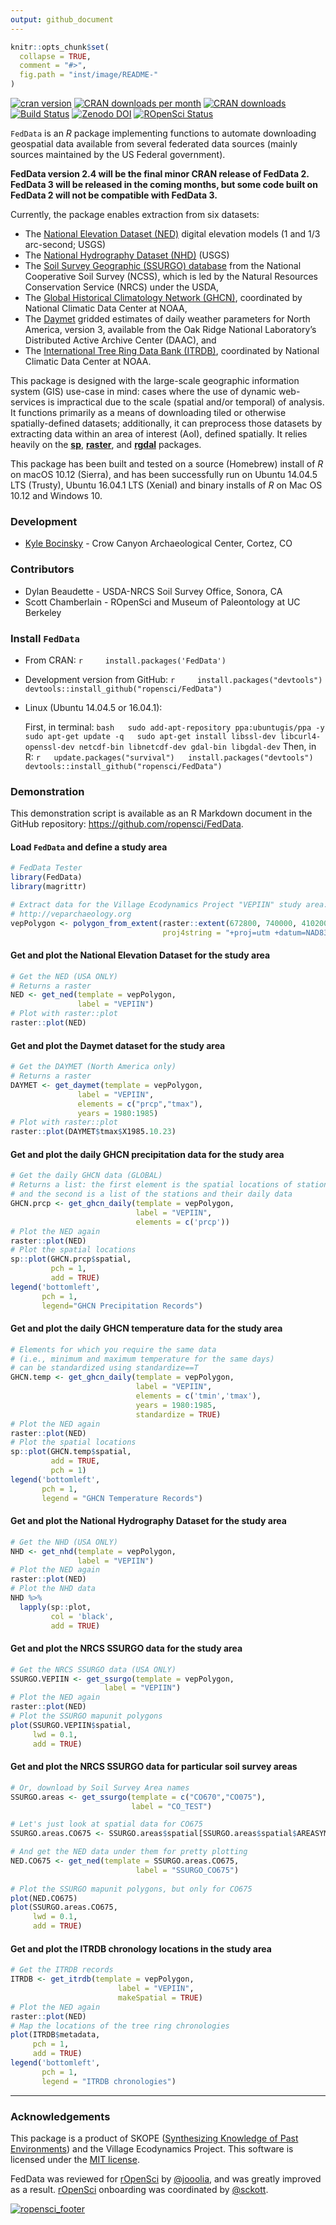 ```yaml
---
output: github_document
---
```


```r
knitr::opts_chunk$set(
  collapse = TRUE,
  comment = "#>",
  fig.path = "inst/image/README-"
)

```

[![cran version](http://www.r-pkg.org/badges/version/FedData)](https://cran.r-project.org/package=FedData)
[![CRAN downloads per month](http://cranlogs.r-pkg.org/badges/FedData)](https://github.com/metacran/cranlogs.app)
[![CRAN downloads](http://cranlogs.r-pkg.org/badges/grand-total/FedData)](https://github.com/metacran/cranlogs.app)
[![Build Status](https://api.travis-ci.org/ropensci/FedData.png)](https://travis-ci.org/ropensci/FedData)
<!-- [![Coverage Status](https://img.shields.io/codecov/c/github/ropensci/FedData/master.svg)](https://codecov.io/github/ropensci/FedData?branch=master) -->
[![Zenodo DOI](https://zenodo.org/badge/23774237.svg)](https://zenodo.org/badge/latestdoi/23774237)
[![ROpenSci Status](https://badges.ropensci.org/13_status.svg)](https://github.com/ropensci/onboarding/issues/13)

`FedData` is an *R* package implementing functions to automate downloading geospatial data available from several federated data sources (mainly sources maintained by the US Federal government).

**FedData version 2.4 will be the final minor CRAN release of FedData 2. FedData 3 will be released in the coming months, but some code built on FedData 2 will not be compatible with FedData 3.**

Currently, the package enables extraction from six datasets: 

* The [National Elevation Dataset (NED)](http://ned.usgs.gov) digital elevation models (1 and 1/3 arc-second; USGS)
* The [National Hydrography Dataset (NHD)](http://nhd.usgs.gov) (USGS)
* The [Soil Survey Geographic (SSURGO) database](http://websoilsurvey.sc.egov.usda.gov/) from the National Cooperative Soil Survey (NCSS), which is led by the Natural Resources Conservation Service (NRCS) under the USDA,
* The [Global Historical Climatology Network (GHCN)](http://www.ncdc.noaa.gov/data-access/land-based-station-data/land-based-datasets/global-historical-climatology-network-ghcn), coordinated by National Climatic Data Center at NOAA,
* The [Daymet](https://daymet.ornl.gov/) gridded estimates of daily weather parameters for North America, version 3, available from the Oak Ridge National Laboratory's Distributed Active Archive Center (DAAC), and
* The [International Tree Ring Data Bank (ITRDB)](http://www.ncdc.noaa.gov/data-access/paleoclimatology-data/datasets/tree-ring), coordinated by National Climatic Data Center at NOAA.

This package is designed with the large-scale geographic information system (GIS) use-case in mind: cases where the use of dynamic web-services is impractical due to the scale (spatial and/or temporal) of analysis. It functions primarily as a means of downloading tiled or otherwise spatially-defined datasets; additionally, it can preprocess those datasets by extracting data within an area of interest (AoI), defined spatially. It relies heavily on the [**sp**](https://cran.r-project.org/package=sp), [**raster**](https://cran.r-project.org/package=raster), and [**rgdal**](https://cran.r-project.org/package=rgdal) packages.

This package has been built and tested on a source (Homebrew) install of *R* on macOS 10.12 (Sierra), and has been successfully run on Ubuntu 14.04.5 LTS (Trusty), Ubuntu 16.04.1 LTS (Xenial) and binary installs of *R* on Mac OS 10.12 and Windows 10.

### Development
+ [Kyle Bocinsky](http://bocinsky.io) - Crow Canyon Archaeological Center, Cortez, CO

### Contributors
+ Dylan Beaudette - USDA-NRCS Soil Survey Office, Sonora, CA
+ Scott Chamberlain - ROpenSci and Museum of Paleontology at UC Berkeley

### Install `FedData`
+ From CRAN:
    ```r
    install.packages('FedData')
    ```

+ Development version from GitHub:
    ```r
    install.packages("devtools")
    devtools::install_github("ropensci/FedData")
    ```
+ Linux (Ubuntu 14.04.5 or 16.04.1):

    First, in terminal:
    ```bash
    sudo add-apt-repository ppa:ubuntugis/ppa -y
    sudo apt-get update -q
    sudo apt-get install libssl-dev libcurl4-openssl-dev netcdf-bin libnetcdf-dev gdal-bin libgdal-dev
    ```
    Then, in R:
    ```r
    update.packages("survival")
    install.packages("devtools")
    devtools::install_github("ropensci/FedData")
    ```

### Demonstration
This demonstration script is available as an R Markdown document in the GitHub repository: [https://github.com/ropensci/FedData](https://github.com/ropensci/FedData).

#### Load `FedData` and define a study area
```r
# FedData Tester
library(FedData)
library(magrittr)

# Extract data for the Village Ecodynamics Project "VEPIIN" study area:
# http://veparchaeology.org
vepPolygon <- polygon_from_extent(raster::extent(672800, 740000, 4102000, 4170000),
                                  proj4string = "+proj=utm +datum=NAD83 +zone=12")
```

#### Get and plot the National Elevation Dataset for the study area
```r
# Get the NED (USA ONLY)
# Returns a raster
NED <- get_ned(template = vepPolygon,
               label = "VEPIIN")
# Plot with raster::plot
raster::plot(NED)
```

#### Get and plot the Daymet dataset for the study area
```r
# Get the DAYMET (North America only)
# Returns a raster
DAYMET <- get_daymet(template = vepPolygon,
               label = "VEPIIN",
               elements = c("prcp","tmax"),
               years = 1980:1985)
# Plot with raster::plot
raster::plot(DAYMET$tmax$X1985.10.23)
```

#### Get and plot the daily GHCN precipitation data for the study area
```r
# Get the daily GHCN data (GLOBAL)
# Returns a list: the first element is the spatial locations of stations,
# and the second is a list of the stations and their daily data
GHCN.prcp <- get_ghcn_daily(template = vepPolygon, 
                            label = "VEPIIN", 
                            elements = c('prcp'))
# Plot the NED again
raster::plot(NED)
# Plot the spatial locations
sp::plot(GHCN.prcp$spatial,
         pch = 1,
         add = TRUE)
legend('bottomleft',
       pch = 1,
       legend="GHCN Precipitation Records")
```

#### Get and plot the daily GHCN temperature data for the study area
```r
# Elements for which you require the same data
# (i.e., minimum and maximum temperature for the same days)
# can be standardized using standardize==T
GHCN.temp <- get_ghcn_daily(template = vepPolygon, 
                            label = "VEPIIN", 
                            elements = c('tmin','tmax'), 
                            years = 1980:1985,
                            standardize = TRUE)
# Plot the NED again
raster::plot(NED)
# Plot the spatial locations
sp::plot(GHCN.temp$spatial,
         add = TRUE,
         pch = 1)
legend('bottomleft',
       pch = 1,
       legend = "GHCN Temperature Records")
```

#### Get and plot the National Hydrography Dataset for the study area
```r
# Get the NHD (USA ONLY)
NHD <- get_nhd(template = vepPolygon, 
               label = "VEPIIN")
# Plot the NED again
raster::plot(NED)
# Plot the NHD data
NHD %>%
  lapply(sp::plot,
         col = 'black',
         add = TRUE)
```

#### Get and plot the NRCS SSURGO data for the study area
```r
# Get the NRCS SSURGO data (USA ONLY)
SSURGO.VEPIIN <- get_ssurgo(template = vepPolygon, 
                     label = "VEPIIN")
# Plot the NED again
raster::plot(NED)
# Plot the SSURGO mapunit polygons
plot(SSURGO.VEPIIN$spatial,
     lwd = 0.1,
     add = TRUE)
```

#### Get and plot the NRCS SSURGO data for particular soil survey areas
```r
# Or, download by Soil Survey Area names
SSURGO.areas <- get_ssurgo(template = c("CO670","CO075"), 
                           label = "CO_TEST")

# Let's just look at spatial data for CO675
SSURGO.areas.CO675 <- SSURGO.areas$spatial[SSURGO.areas$spatial$AREASYMBOL=="CO075",]

# And get the NED data under them for pretty plotting
NED.CO675 <- get_ned(template = SSURGO.areas.CO675,
                            label = "SSURGO_CO675")
               
# Plot the SSURGO mapunit polygons, but only for CO675
plot(NED.CO675)
plot(SSURGO.areas.CO675,
     lwd = 0.1,
     add = TRUE)
```

#### Get and plot the ITRDB chronology locations in the study area
```r
# Get the ITRDB records
ITRDB <- get_itrdb(template = vepPolygon,
                        label = "VEPIIN",
                        makeSpatial = TRUE)
# Plot the NED again
raster::plot(NED)
# Map the locations of the tree ring chronologies
plot(ITRDB$metadata,
     pch = 1,
     add = TRUE)
legend('bottomleft',
       pch = 1,
       legend = "ITRDB chronologies")
```

-----------

### Acknowledgements
This package is a product of SKOPE ([Synthesizing Knowledge of Past Environments](http://www.openskope.org)) and the Village Ecodynamics Project. This software is licensed under the [MIT license](https://opensource.org/licenses/MIT).

FedData was reviewed for [rOpenSci](https://ropensci.org) by [\@jooolia](https://github.com/jooolia), and was greatly improved as a result. [rOpenSci](https://ropensci.org) onboarding was coordinated by [\@sckott](https://github.com/sckott).

[![ropensci_footer](http://ropensci.org/public_images/ropensci_footer.png)](https://ropensci.org)
